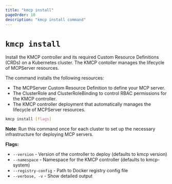 ```yaml
---
title: "kmcp install"
pageOrder: 10
description: "kmcp install command"
---
```


# `kmcp install`

Install the KMCP controller and its required Custom Resource Definitions (CRDs)
on a Kubernetes cluster. The KMCP contoller manages the lifecycle of MCPServer resources. 

The command installs the following resources:
* The MCPServer Custom Resource Definition to define your MCP server. 
* The ClusterRole and ClusterRoleBinding to control RBAC permissions for the KMCP controller.
* The KMCP controller deployment that automatically manages the lifecycle of MCPServer resources. 

```bash
kmcp install [flags]
```

**Note**: Run this command once for each cluster to set up the necessary infrastructure
for deploying MCP servers.

**Flags:**
- `--version` - Version of the controller to deploy (defaults to kmcp version)
- `--namespace` - Namespace for the KMCP controller (defaults to kmcp-system)
- `--registry-config` - Path to Docker registry config file
- `--verbose, -v` - Show detailed output


